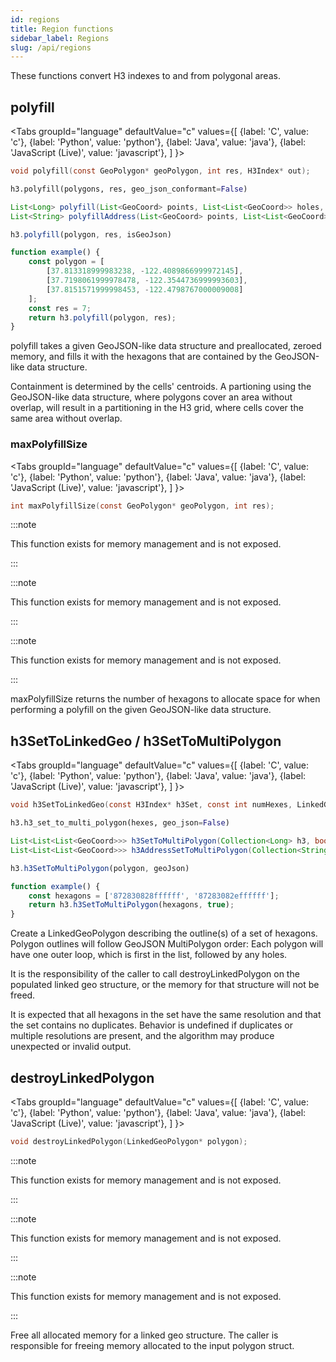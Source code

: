 ```yaml
---
id: regions
title: Region functions
sidebar_label: Regions
slug: /api/regions
---
```



These functions convert H3 indexes to and from polygonal areas.

## polyfill

<Tabs
  groupId="language"
  defaultValue="c"
  values={[
    {label: 'C', value: 'c'},
    {label: 'Python', value: 'python'},
    {label: 'Java', value: 'java'},
    {label: 'JavaScript (Live)', value: 'javascript'},
  ]
}>
<TabItem value="c">

```c
void polyfill(const GeoPolygon* geoPolygon, int res, H3Index* out);
```

</TabItem>
<TabItem value="python">

```py
h3.polyfill(polygons, res, geo_json_conformant=False)
```

</TabItem>
<TabItem value="java">

```java
List<Long> polyfill(List<GeoCoord> points, List<List<GeoCoord>> holes, int res);
List<String> polyfillAddress(List<GeoCoord> points, List<List<GeoCoord>> holes, int res);
```

</TabItem>
<TabItem value="javascript">

```js
h3.polyfill(polygon, res, isGeoJson)
```

```js live
function example() {
    const polygon = [
        [37.813318999983238, -122.4089866999972145],
        [37.7198061999978478, -122.3544736999993603],
        [37.8151571999998453, -122.4798767000009008]
    ];
    const res = 7;
    return h3.polyfill(polygon, res);
}
```

</TabItem>
</Tabs>

polyfill takes a given GeoJSON-like data structure and preallocated,
zeroed memory, and fills it with the hexagons that are contained by
the GeoJSON-like data structure.

Containment is determined by the cells' centroids. A partioning
using the GeoJSON-like data structure, where polygons cover an area
without overlap, will result in a partitioning in the H3 grid, where
cells cover the same area without overlap.

### maxPolyfillSize

<Tabs
  groupId="language"
  defaultValue="c"
  values={[
    {label: 'C', value: 'c'},
    {label: 'Python', value: 'python'},
    {label: 'Java', value: 'java'},
    {label: 'JavaScript (Live)', value: 'javascript'},
  ]
}>
<TabItem value="c">

```c
int maxPolyfillSize(const GeoPolygon* geoPolygon, int res);
```

</TabItem>
<TabItem value="python">

:::note

This function exists for memory management and is not exposed.

:::

</TabItem>
<TabItem value="java">

:::note

This function exists for memory management and is not exposed.

:::

</TabItem>
<TabItem value="javascript">

:::note

This function exists for memory management and is not exposed.

:::

</TabItem>
</Tabs>

maxPolyfillSize returns the number of hexagons to allocate space for when
performing a polyfill on the given GeoJSON-like data structure.

## h3SetToLinkedGeo / h3SetToMultiPolygon

<Tabs
  groupId="language"
  defaultValue="c"
  values={[
    {label: 'C', value: 'c'},
    {label: 'Python', value: 'python'},
    {label: 'Java', value: 'java'},
    {label: 'JavaScript (Live)', value: 'javascript'},
  ]
}>
<TabItem value="c">

```c
void h3SetToLinkedGeo(const H3Index* h3Set, const int numHexes, LinkedGeoPolygon* out);
```

</TabItem>
<TabItem value="python">

```py
h3.h3_set_to_multi_polygon(hexes, geo_json=False)
```

</TabItem>
<TabItem value="java">

```java
List<List<List<GeoCoord>>> h3SetToMultiPolygon(Collection<Long> h3, boolean geoJson);
List<List<List<GeoCoord>>> h3AddressSetToMultiPolygon(Collection<String> h3Addresses, boolean geoJson);
```

</TabItem>
<TabItem value="javascript">

```js
h3.h3SetToMultiPolygon(polygon, geoJson)
```

```js live
function example() {
    const hexagons = ['872830828ffffff', '87283082effffff'];
    return h3.h3SetToMultiPolygon(hexagons, true);
}
```

</TabItem>
</Tabs>

Create a LinkedGeoPolygon describing the outline(s) of a set of  hexagons.
Polygon outlines will follow GeoJSON MultiPolygon order: Each polygon will
have one outer loop, which is first in the list, followed by any holes.

It is the responsibility of the caller to call destroyLinkedPolygon on the
populated linked geo structure, or the memory for that structure will
not be freed.

It is expected that all hexagons in the set have the same resolution and
that the set contains no duplicates. Behavior is undefined if duplicates
or multiple resolutions are present, and the algorithm may produce
unexpected or invalid output.

## destroyLinkedPolygon

<Tabs
  groupId="language"
  defaultValue="c"
  values={[
    {label: 'C', value: 'c'},
    {label: 'Python', value: 'python'},
    {label: 'Java', value: 'java'},
    {label: 'JavaScript (Live)', value: 'javascript'},
  ]
}>
<TabItem value="c">

```c
void destroyLinkedPolygon(LinkedGeoPolygon* polygon);
```

</TabItem>
<TabItem value="python">

:::note

This function exists for memory management and is not exposed.

:::

</TabItem>
<TabItem value="java">

:::note

This function exists for memory management and is not exposed.

:::

</TabItem>
<TabItem value="javascript">

:::note

This function exists for memory management and is not exposed.

:::

</TabItem>
</Tabs>

Free all allocated memory for a linked geo structure. The caller is
responsible for freeing memory allocated to the input polygon struct.
